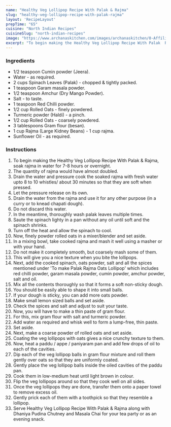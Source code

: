---
name: "Healthy Veg Lollipop Recipe With Palak & Rajma"
slug: "healthy-veg-lollipop-recipe-with-palak-rajma"
layout: 'RecipeLayout'
prepTime: "65"
cuisine: "North Indian Recipes"
cuisineSlug: "north-indian-recipes"
image: "https://www.archanaskitchen.com/images/archanaskitchen/0-Affiliate-Articles/Palak_Rajma_Oats_Lollipop_NonFried_1600.jpg"
excerpt: "To begin making the Healthy Veg Lollipop Recipe With Palak  Rajma, soak rajma in water for 7-8 hours or overnight"
---

### Ingredients

- 1/2 teaspoon Cumin powder (Jeera).
- Water - as required.
- 2 cups Spinach Leaves (Palak) - chopped & tightly packed.
- 1 teaspoon Garam masala powder.
- 1/2 teaspoon Amchur (Dry Mango Powder).
- Salt - to taste.
- 1 teaspoon Red Chilli powder.
- 1/2 cup Rolled Oats - finely powdered.
- Turmeric powder (Haldi) - a pinch.
- 1/2 cup Rolled Oats - coarsely powdered.
- 3 tablespoons Gram flour (besan).
- 1 cup Rajma (Large Kidney Beans) - 1 cup rajma.
- Sunflower Oil - as required.

### Instructions

1. To begin making the Healthy Veg Lollipop Recipe With Palak & Rajma, soak rajma in water for 7-8 hours or overnight.
1. The quantity of rajma would have almost doubled.
1. Drain the water and pressure cook the soaked rajma with fresh water upto 8 to 10 whistles/ about 30 minutes so that they are soft when pressed.
1. Let the pressure release on its own.
1. Drain the water from the rajma and use it for any other purpose (in a curry or to knead chapati dough).
1. Do not discard this water.
1. In the meantime, thoroughly wash palak leaves multiple times.
1. Saute the spinach lighty in a pan without any oil until soft and the spinach shrinks.
1. Turn off the heat and allow the spinach to cool.
1. Now, finely powder rolled oats in a mixer/blender and set aside.
1. In a mixing bowl, take cooked rajma and mash it well using a masher or with your hand.
1. Do not make it completely smooth, but coarsely mash some of them.
1. This will give you a nice texture when you bite the lollipops.
1. Next, add the cooked spinach, oats powder, salt and all the spices mentioned under 'To make Palak Rajma Oats Lollipop' which includes red chilli powder, garam masala powder, cumin powder, amchur powder, salt and oil.
1. Mix all the contents thoroughly so that it forms a soft non-sticky dough.
1. You should be easily able to shape it into small balls.
1. If your dough is sticky, you can add more oats powder.
1. Make small lemon sized balls and set aside.
1. Check the spices and salt and adjust to suit your taste.
1. Now, you will have to make a thin paste of gram flour.
1. For this, mix gram flour with salt and turmeric powder.
1. Add water as required and whisk well to form a lump-free, thin paste.
1. Set aside.
1. Next, make a coarse powder of rolled oats and set aside.
1. Coating the veg lollipops with oats gives a nice crunchy texture to them.
1. Now, heat a paddu / appe / paniyaram pan and add few drops of oil to each of the cavities.
1. Dip each of the veg lollipop balls in gram flour mixture and roll them gently over oats so that they are uniformly coated.
1. Gently place the veg lollipop balls inside the oiled cavities of the paddu pan.
1. Cook them in low-medium heat until light brown in colour.
1. Flip the veg lollipops around so that they cook well on all sides.
1. Once the veg lollipops they are done, transfer them onto a paper towel to remove excess oil.
1. Gently prick each of them with a toothpick so that they resemble a lollipop.
1. Serve Healthy Veg Lollipop Recipe With Palak & Rajma along with Dhaniya Pudina Chutney and Masala Chai for your tea party or as an evening snack.
